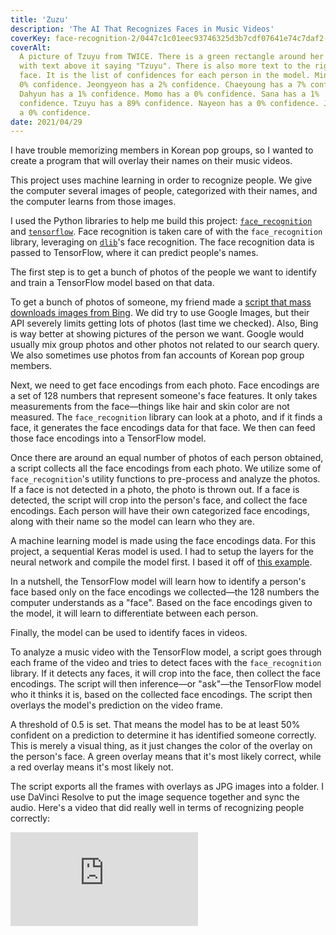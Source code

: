 ```yaml
---
title: 'Zuzu'
description: 'The AI That Recognizes Faces in Music Videos'
coverKey: face-recognition-2/0447c1c01eec93746325d3b7cdf07641e74c7daf2-2025x2025.jpg
coverAlt:
  A picture of Tzuyu from TWICE. There is a green rectangle around her face,
  with text above it saying "Tzuyu". There is also more text to the right of her
  face. It is the list of confidences for each person in the model. Mina has a
  0% confidence. Jeongyeon has a 2% confidence. Chaeyoung has a 7% confidence.
  Dahyun has a 1% confidence. Momo has a 0% confidence. Sana has a 1%
  confidence. Tzuyu has a 89% confidence. Nayeon has a 0% confidence. Jihyo has
  a 0% confidence.
date: 2021/04/29
---
```



<Bleed>
  <ImageWithCaption src="face-recognition-2/e1b0667b813c142ccaf133a39be3a420c29fdf6b-2156x1725.jpg" />
</Bleed>

I have trouble memorizing members in Korean pop groups, so I wanted to create a
program that will overlay their names on their music videos.

This project uses machine learning in order to recognize people. We give the
computer several images of people, categorized with their names, and the
computer learns from those images.

I used the Python libraries to help me build this project:
[`face_recognition`](https://github.com/ageitgey/face_recognition) and
[`tensorflow`](https://www.tensorflow.org). Face recognition is taken care of
with the `face_recognition` library, leveraging on [`dlib`](http://dlib.net)'s
face recognition. The face recognition data is passed to TensorFlow, where it
can predict people's names.

The first step is to get a bunch of photos of the people we want to identify and
train a TensorFlow model based on that data.

To get a bunch of photos of someone, my friend made a
[script that mass downloads images from Bing](https://github.com/natdosan/Image-Scraper-using-Bing-API).
We did try to use Google Images, but their API severely limits getting lots of
photos (last time we checked). Also, Bing is way better at showing pictures of
the person we want. Google would usually mix group photos and other photos not
related to our search query. We also sometimes use photos from fan accounts of
Korean pop group members.

Next, we need to get face encodings from each photo. Face encodings are a set of
128 numbers that represent someone's face features. It only takes measurements
from the face—things like hair and skin color are not measured. The
`face_recognition` library can look at a photo, and if it finds a face, it
generates the face encodings data for that face. We then can feed those face
encodings into a TensorFlow model.

Once there are around an equal number of photos of each person obtained, a
script collects all the face encodings from each photo. We utilize some of
`face_recognition`'s utility functions to pre-process and analyze the photos. If
a face is not detected in a photo, the photo is thrown out. If a face is
detected, the script will crop into the person's face, and collect the face
encodings. Each person will have their own categorized face encodings, along
with their name so the model can learn who they are.

A machine learning model is made using the face encodings data. For this
project, a sequential Keras model is used. I had to setup the layers for the
neural network and compile the model first. I based it off of
[this example](https://www.tensorflow.org/tutorials/keras/classification).

In a nutshell, the TensorFlow model will learn how to identify a person's face
based only on the face encodings we collected—the 128 numbers the computer
understands as a "face". Based on the face encodings given to the model, it will
learn to differentiate between each person.

Finally, the model can be used to identify faces in videos.

To analyze a music video with the TensorFlow model, a script goes through each
frame of the video and tries to detect faces with the `face_recognition`
library. If it detects any faces, it will crop into the face, then collect the
face encodings. The script will then inference—or "ask"—the TensorFlow model who
it thinks it is, based on the collected face encodings. The script then overlays
the model's prediction on the video frame.

<ImageWithCaption
  src="face-recognition-2/0447c1c01eec93746325d3b7cdf07641e74c7daf-2025x2025.webp"
  alt='A picture of Tzuyu from TWICE. There is a green rectangle around her face,
  with text above it saying "Tzuyu". There is also more text to the right of her
  face. It is the list of confidences for each person in the model. Mina has a
  0% confidence. Jeongyeon has a 2% confidence. Chaeyoung has a 7% confidence.
  Dahyun has a 1% confidence. Momo has a 0% confidence. Sana has a 1%
  confidence. Tzuyu has a 89% confidence. Nayeon has a 0% confidence. Jihyo has
  a 0% confidence.'
/>

A threshold of 0.5 is set. That means the model has to be at least 50% confident
on a prediction to determine it has identified someone correctly. This is merely
a visual thing, as it just changes the color of the overlay on the person's
face. A green overlay means that it's most likely correct, while a red overlay
means it's most likely not.

The script exports all the frames with overlays as JPG images into a folder. I
use DaVinci Resolve to put the image sequence together and sync the audio.
Here's a video that did really well in terms of recognizing people correctly:

<iframe
  src="https://www.youtube-nocookie.com/embed/lAyz3tI5mYY?si=kclOONTPJ4LT04qP"
  title="YouTube video player"
  frameBorder="0"
  allow="accelerometer; autoplay; clipboard-write; encrypted-media; gyroscope; picture-in-picture; web-share"
  allowFullScreen
  className="aspect-video w-full"
/>

Usually a single TensorFlow model will contain faces data for only a single
Korean pop group. I have been making models for multiple Korean pop groups and
have been running this on multiple music videos. I upload them to
[this YouTube channel](https://www.youtube.com/channel/UCFDe8fyhGR_SUj_8ribSNIg).

---

The goal is to get a good model that can recognize people with high accuracy.
However to get there, we need a _lot_ of photos for each person. Mass
downloading images off the internet is really helpful, but all of those images
don't always have the correct person. Some of the images may contain group
photos or the wrong person. Filtering through downloaded photos will improve the
model.

Also, music videos are very fast and usually don't have very clear views of
faces. I don't think the model will get better in that scenario. Lots of
pictures of each person at every angle will be needed. Music videos where people
aren't moving/dancing very fast or where the people face the camera mostly are
better for recognizing faces.

This project has exceeded my expectations. It recognizing faces from very far
away to being semi-blocked surprised me. As I keep diving into machine learning,
I want to further explore ways I can make this project better. I hope this tool
can help me and others learn members in Korean pop groups faster and easier.

I also want to thank my friends for helping me with this project. This project
wouldn't have been possible without them. They always give me suggestions on
which videos/groups to run this on and most importantly, verify that the AI is
recognizing members correctly.
